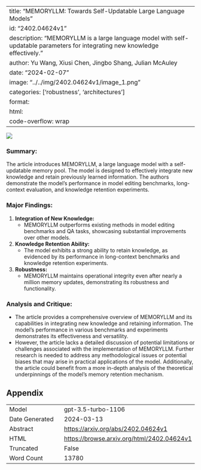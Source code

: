 
---
title: "MEMORYLLM: Towards Self-Updatable Large Language Models"
id: "2402.04624v1"
description: "MEMORYLLM is a large language model with self-updatable parameters for integrating new knowledge effectively."
author: Yu Wang, Xiusi Chen, Jingbo Shang, Julian McAuley
date: "2024-02-07"
image: "../../img/2402.04624v1/image_1.png"
categories: ['robustness', 'architectures']
format:
  html:
    code-overflow: wrap
---

![](../../img/2402.04624v1/image_1.png)

### Summary:
The article introduces MEMORYLLM, a large language model with a self-updatable memory pool. The model is designed to effectively integrate new knowledge and retain previously learned information. The authors demonstrate the model's performance in model editing benchmarks, long-context evaluation, and knowledge retention experiments.

### Major Findings:
1. **Integration of New Knowledge:**
   - MEMORYLLM outperforms existing methods in model editing benchmarks and QA tasks, showcasing substantial improvements over other models.
   
2. **Knowledge Retention Ability:**
   - The model exhibits a strong ability to retain knowledge, as evidenced by its performance in long-context benchmarks and knowledge retention experiments.
   
3. **Robustness:**
   - MEMORYLLM maintains operational integrity even after nearly a million memory updates, demonstrating its robustness and functionality.

### Analysis and Critique:
- The article provides a comprehensive overview of MEMORYLLM and its capabilities in integrating new knowledge and retaining information. The model's performance in various benchmarks and experiments demonstrates its effectiveness and versatility.
- However, the article lacks a detailed discussion of potential limitations or challenges associated with the implementation of MEMORYLLM. Further research is needed to address any methodological issues or potential biases that may arise in practical applications of the model. Additionally, the article could benefit from a more in-depth analysis of the theoretical underpinnings of the model's memory retention mechanism.

## Appendix

|          |          |
|----------|----------|
| Model     | gpt-3.5-turbo-1106       |
| Date Generated     | 2024-03-13       |
| Abstract | [https://arxiv.org/abs/2402.04624v1](https://arxiv.org/abs/2402.04624v1)        |
| HTML     | [https://browse.arxiv.org/html/2402.04624v1](https://browse.arxiv.org/html/2402.04624v1)       |
| Truncated       | False       |
| Word Count       | 13780       |